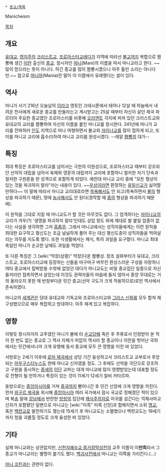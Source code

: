  * [[종교/목록]]

Manicheism

[[목차]]
== 개요 ==
[[유대교]], [[영지주의]] [[크리스트교]], [[조로아스터교]]에다가 지역에 따라선 [[불교]]까지 복합으로 짬뽕해 생긴 [[이란]] 출신의 [[종교]]. 창시자인 [[마니]](Mani)의 이름을 따서 마니교라고 한다. ~~많이 믿으라는 뜻이 아니다. 하긴 종교를 많이 짬뽕시켰으니 아주 틀린 소리는 아니다만.~~ 참고로 [[마니아]](Mania)란 말이 이 이름에서 유래했다는 설이 있다.

== 역사 ==
마니가 서기 216년 오늘날의 [[이라크]] 영토인 크테시폰에서 태어나 12살 때 하늘에서 내려온 천사에게 새로운 종교를 만들라는고 계시받고는 25살 때부터 자신이 살던 제국 파르티아  주요한 종교였던 조로아스터를 비롯해 [[오리엔트]] 각지에 퍼져 있던 크리스트교와 유대교의 교리를 짬뽕하여 자신의 이름을 붙인 마니교를 창시한다. 241년에 마니가 교리를 전파하러 [[인도]] 지역으로 떠나 여행하면서 불교와 [[자이나교]]를 많이 접하게 되고, 또 이를 마니교 교리에 흡수(!)하여 마니교 교리를 완성시켰다. --레알 [[짬뽕]]의 대가--

== 특징 ==
최대 특징은 조로아스터교를 넘어서는 극한의 이원성으로, 조로아스터교 때부터 강조되던 선악의 대립을 넘어서 육체와 영혼의 대립까지 교리에 포함하니 철저한 자기 단속과 철저한 구원론을 한 성격으로 포함하게 되었다. 예컨대 마니교 교리 중에 "모든 형상이 있는 것을 파괴하지 말라"라는 내용이 있다. ~~[[우상]]이라면 환장하는 [[유일신교]]가 싫어할 만하다~~ 이 말에 따라서 마니교 교리대로라면 [[목욕]]해서도 안 되고(목욕하면서 [[물]]의 형상을 파괴하기 때문), 땅에 [[농사]]해서도 안 된다(경작할 때 [[흙]]의 형상을 파괴하기 때문에). 

이 원칙을 그대로 지킬 때 마니교도가 할 것은 아무것도 없다. 그 엄격하다는 [[자이나교]]의 교리가 겨우(?) '생명을 파괴하지 말라'인데도 상업 정도 외에 제대로 발 붙일 업종이 없다는 사실을 생각하면 그저 [[흠좀무]]. 그래서 마니교에서는 성직자들에게는 이런 원칙을 최대한 요구하고  평신도는 조금 널널하게 풀어 주는 대신 평신도층이 성직자들을 먹여살리는 의무를 지도록 했다.  또한 식생활에서는 채식, 특히 과일을 요구했다.  마니교 최대 축일인 마니가 순교한 날에도 과일을 먹었다. 

또 다른 특징은 그 [wiki:"막장(상황)" 막장]다운 짬뽕성. 창조 설화부터가 유대교, 크리스트교, 조로아스터교에 등장하는 신들을 마구마구 버무린 환상스러운 구성을 자랑하니 여타 종교에서 핍박받을 수밖에 없었던 데다가 마니교도는 비밀 종교집단 일종으로 자신들끼리만 접촉하면서 살았는데 이것도 권력자들의 마음에 들지 않아서 중앙 무대로는 거의 올라오지 못한 채 반정부다운 민간 종교(선악 구도가 크게 작용하므로)로만 역사에서 존속하였다.

마니교의 [[세계관]]은 당대 유대교와 기독교와 조로아스터교와 [[그리스 신화]]를 모두 합쳐 재구성했으므로 매우 복잡하고 방대하다. 아주 체계 있고 복잡하다.

== 영향 ==
이렇듯 창시자이자 교주였던 마니가 불에 타 [[순교]]당해 죽은 후 주류로서 인정받아 본 적이 한 번도 없는 종교로 그 역사 자체가 피압의 역사라 할 종교이나 이란을 벗어난 국외에서는 민간에서나마 크게 유행해 동서 종교에 모두 큰 영향을 미친 바 있었다.

서방로는 2세기 이후에 [[로마 제국]]에서 상당 기간 융성하고서 크리스트교 교부로서 추앙되는 [[아우구스티누스]]도 한때 마니교 신자였을 정도. 그 후에도 선악을 극단으로 강조하고 구원을 중시하는 [[중세]]의 [[이단]] 교파는 대개 마니교에 많이 영향받았는데 대표할 정도로 전형이 될 만하거나 특징이 있는 것이 11세기·12세기 알비 카타르파.

동방으로는 [[중앙아시아]]를 거쳐 [[중국]]까지 뻗어나간 후 민간 신앙에 크게 영향을 끼친다. 먼저 [[위구르 제국]]을 위시해 [[중앙아시아]] 여러 국가에서 잠시 국교로 정해졌던 적이 있으며 북[[송]] 말에 [[강남]]에서 반란한 [[방랍]]의 집단에 [[채식주의]]자로 마귀를 섬긴다는 끽채사마교 신자가 포함됐던 일변으로 마니교는 [wiki:"미륵" 미륵 신앙]과 합해지면서 소위 [[명교]], 혹은 [[백련교]]로 발전하기도 했는데 15세기 후 마니교도는 소멸했으나 백련교도는 19세기까지 청을 괴롭힐 정도로 크게 융성한 바 있었다.

== 기타 ==
실제 마니교와는 상관없지만, [[신천지예수교 증거장막성전]]의 교주 이름이 이'''만희'''라서 그 종교가 마니교라는 별명이 붙기도 했다. [[백괴사전]]에서 마니교는 이쪽을 가리킨다.(...)

[[마니 코친]]과는 관련이 없다.
